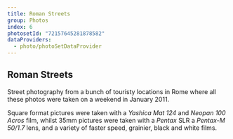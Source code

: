 ```yaml
---
title: Roman Streets
group: Photos
index: 6
photosetId: "72157645281878582"
dataProviders:
  - photo/photoSetDataProvider
---
```



## Roman Streets

Street photography from a bunch of touristy locations in Rome where all these photos were taken on a weekend in January 2011.

Square format pictures were taken with a _Yashica Mat 124_ and _Neopan 100 Acros_ film, whilst 35mm pictures were taken with a _Pentax_ SLR a _Pentax-M 50/1.7_ lens, and a variety of faster speed, grainier, black and white films.

<PhotoSet />
